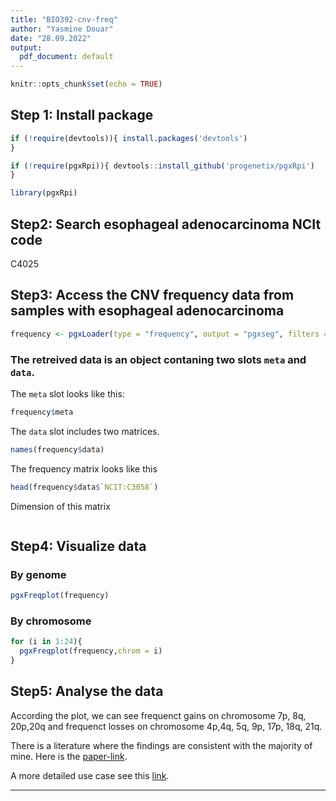 ```yaml
---
title: "BIO392-cnv-freq"
author: "Yasmine Douar"
date: "28.09.2022"
output:
  pdf_document: default
---
```


```r
knitr::opts_chunk$set(echo = TRUE)
```

## Step 1: Install package

```r
if (!require(devtools)){ install.packages('devtools')
}

if (!require(pgxRpi)){ devtools::install_github('progenetix/pgxRpi')
}

library(pgxRpi)
```

## Step2: Search esophageal adenocarcinoma NCIt code

C4025

## Step3: Access the CNV frequency data from samples with esophageal adenocarcinoma

```r
frequency <- pgxLoader(type = "frequency", output = "pgxseg", filters = "NCIT:C3058", codematches=T)
```

### The retreived data is an object contaning two slots `meta` and `data`.

The `meta` slot looks like this:

```r
frequency$meta
```

The `data` slot includes two matrices.

```r
names(frequency$data)
```

The frequency matrix looks like this

```r
head(frequency$data$`NCIT:C3058`)
```

Dimension of this matrix

```r
```

## Step4: Visualize data

### By genome

```r
pgxFreqplot(frequency)
```

### By chromosome

```r
for (i in 1:24){
  pgxFreqplot(frequency,chrom = i)
}
```

## Step5: Analyse the data

According the plot, we can see frequenct gains on chromosome 7p, 8q, 20p,20q and frequenct losses on chromosome 4p,4q, 5q, 9p, 17p, 18q, 21q.

There is a literature where the findings are consistent with the majority of mine. Here is the [paper-link](https://www.nature.com/articles/modpathol2008150).

A more detailed use case see this [link](https://htmlpreview.github.io/?https://github.com/progenetix/pgxRpi/blob/main/vignettes/Introduction_2_loadfrequency.html).

------------------------------------------------------------------------
